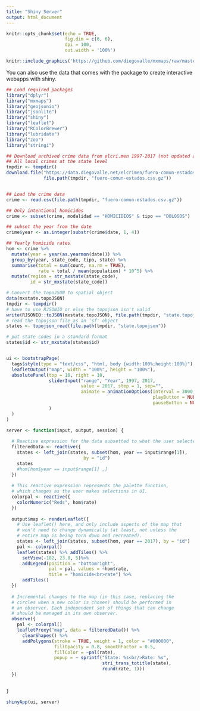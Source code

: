 ```yaml
---
title: "Shiny Server"
output: html_document
---
```


```r
knitr::opts_chunk$set(echo = TRUE, 
                      fig.dim = c(6, 6), 
                      dpi = 100, 
                      out.width = '100%')
```

```r
knitr::include_graphics('https://github.com/diegovalle/mxmaps/raw/master/vignettes/articles/homicides_shiny.png')
```

You can also use the data that comes with the package to create interactive webapps with shiny.

```r
## Load required packages
library("dplyr")
library("mxmaps")
library("geojsonio")
library("jsonlite")
library("shiny")
library("leaflet")
library("RColorBrewer")
library("lubridate")
library("zoo")
library("stringi")

## Download archived crime data from elcri.men 1997-2017 (not updated anymore)
## All local crimes at the state level
tmpdir <- tempdir()
download.file("https://data.diegovalle.net/elcrimen/fuero-comun-estados.csv.gz",
              file.path(tmpdir, "fuero-comun-estados.csv.gz"))


## Load the crime data
crime <- read.csv(file.path(tmpdir, "fuero-comun-estados.csv.gz"))

## Only intentional homicides
crime <- subset(crime, modalidad == "HOMICIDIOS" & tipo == "DOLOSOS")

## subset the year from the date
crime$year <- as.integer(substr(crime$date, 1, 4))

## Yearly homicide rates
hom <- crime %>%
  mutate(year = year(as.yearmon(date))) %>%
  group_by(year, state_code, tipo, state) %>%
  summarise(total = sum(count, na.rm = TRUE),
            rate = total / mean(population) * 10^5) %>%
  mutate(region = str_mxstate(state_code),
         id = str_mxstate(state_code))

# Convert the topoJSON to spatial object
data(mxstate.topoJSON)
tmpdir <- tempdir()
# have to use RJSONIO or else the topojson isn't valid
write(RJSONIO::toJSON(mxstate.topoJSON), file.path(tmpdir, "state.topojson"))
# read the topojson file as an 'sf' object
states <- topojson_read(file.path(tmpdir, "state.topojson"))

# put state codes in a standard format
states$id <- str_mxstate(states$id)


ui <- bootstrapPage(
  tags$style(type = "text/css", "html, body {width:100%;height:100%}"),
  leafletOutput("map", width = "100%", height = "100%"),
  absolutePanel(top = 10, right = 10,
                sliderInput("range", "Year", 1997, 2017,
                            value = 2017, step = 1, sep="",
                            animate = animationOptions(interval = 3000, loop = FALSE, 
                                                       playButton = NULL,
                                                       pauseButton = NULL),
                )
  )
)

server <- function(input, output, session) {
  
  # Reactive expression for the data subsetted to what the user selected
  filteredData <- reactive({
    states <- left_join(states, subset(hom, year == input$range[1]), 
                             by = "id")
    states
    #hom[hom$year == input$range[1] ,]
  })
  
  # This reactive expression represents the palette function,
  # which changes as the user makes selections in UI.
  colorpal <- reactive({
    colorNumeric("Reds", hom$rate)
  })
  
  output$map <- renderLeaflet({
    # Use leaflet() here, and only include aspects of the map that
    # won't need to change dynamically (at least, not unless the
    # entire map is being torn down and recreated).
    states <- left_join(states, subset(hom, year == 2017), by = "id")
    pal <- colorpal()
    leaflet(states) %>% addTiles() %>%
      setView(-102, 23.8, 5)%>% 
      addLegend(position = "bottomright",
                pal = pal, values = ~hom$rate,
                title = "homicide<br>rate") %>% 
      addTiles()
  })
  
  # Incremental changes to the map (in this case, replacing the
  # circles when a new color is chosen) should be performed in
  # an observer. Each independent set of things that can change
  # should be managed in its own observer.
  observe({
    pal <- colorpal()
    leafletProxy("map", data = filteredData()) %>%
      clearShapes() %>%
      addPolygons(stroke = TRUE, weight = 1, color = "#000000",
                  fillOpacity = 0.8, smoothFactor = 0.5,
                  fillColor = ~pal(rate), 
                  popup = ~ sprintf("State: %s<br/>Rate: %s",
                                    stri_trans_totitle(state), 
                                    round(rate, 1)))
  })
  
  
}

shinyApp(ui, server)
```

